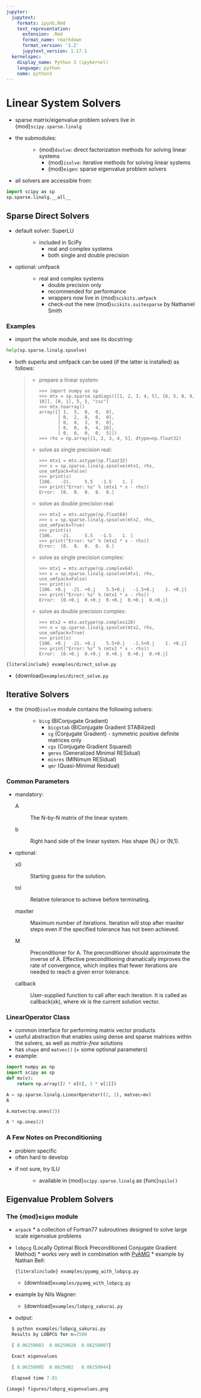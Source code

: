 ```yaml
---
jupyter:
  jupytext:
    formats: ipynb,Rmd
    text_representation:
      extension: .Rmd
      format_name: rmarkdown
      format_version: '1.2'
      jupytext_version: 1.17.1
  kernelspec:
    display_name: Python 3 (ipykernel)
    language: python
    name: python3
---
```


# Linear System Solvers

- sparse matrix/eigenvalue problem solvers live in {mod}`scipy.sparse.linalg`

- the submodules:
  : - {mod}`dsolve`: direct factorization methods for solving linear systems
    - {mod}`isolve`: iterative methods for solving linear systems
    - {mod}`eigen`: sparse eigenvalue problem solvers

- all solvers are accessible from:

```python
import scipy as sp
sp.sparse.linalg.__all__
```

## Sparse Direct Solvers

- default solver: SuperLU
  : - included in SciPy
    - real and complex systems
    - both single and double precision
- optional: umfpack
  : - real and complex systems
    - double precision only
    - recommended for performance
    - wrappers now live in {mod}`scikits.umfpack`
    - check-out the new {mod}`scikits.suitesparse` by Nathaniel Smith

### Examples

- import the whole module, and see its docstring:

```python
help(sp.sparse.linalg.spsolve)
```

- both superlu and umfpack can be used (if the latter is installed) as
  follows:

  > - prepare a linear system:
  >
  >   ```
  >   >>> import numpy as np
  >   >>> mtx = sp.sparse.spdiags([[1, 2, 3, 4, 5], [6, 5, 8, 9, 10]], [0, 1], 5, 5, "csc")
  >   >>> mtx.toarray()
  >   array([[ 1,  5,  0,  0,  0],
  >          [ 0,  2,  8,  0,  0],
  >          [ 0,  0,  3,  9,  0],
  >          [ 0,  0,  0,  4, 10],
  >          [ 0,  0,  0,  0,  5]])
  >   >>> rhs = np.array([1, 2, 3, 4, 5], dtype=np.float32)
  >   ```
  >
  > - solve as single precision real:
  >
  >   ```
  >   >>> mtx1 = mtx.astype(np.float32)
  >   >>> x = sp.sparse.linalg.spsolve(mtx1, rhs, use_umfpack=False)
  >   >>> print(x)
  >   [106.   -21.     5.5   -1.5    1. ]
  >   >>> print("Error: %s" % (mtx1 * x - rhs))
  >   Error:  [0.  0.  0.  0.  0.]
  >   ```
  >
  > - solve as double precision real:
  >
  >   ```
  >   >>> mtx2 = mtx.astype(np.float64)
  >   >>> x = sp.sparse.linalg.spsolve(mtx2, rhs, use_umfpack=True)
  >   >>> print(x)
  >   [106.   -21.     5.5   -1.5    1. ]
  >   >>> print("Error: %s" % (mtx2 * x - rhs))
  >   Error:  [0.  0.  0.  0.  0.]
  >   ```
  >
  > - solve as single precision complex:
  >
  >   ```
  >   >>> mtx1 = mtx.astype(np.complex64)
  >   >>> x = sp.sparse.linalg.spsolve(mtx1, rhs, use_umfpack=False)
  >   >>> print(x)
  >   [106. +0.j  -21. +0.j    5.5+0.j   -1.5+0.j    1. +0.j]
  >   >>> print("Error: %s" % (mtx1 * x - rhs))
  >   Error:  [0.+0.j  0.+0.j  0.+0.j  0.+0.j  0.+0.j]
  >   ```
  >
  > - solve as double precision complex:
  >
  >   ```
  >   >>> mtx2 = mtx.astype(np.complex128)
  >   >>> x = sp.sparse.linalg.spsolve(mtx2, rhs, use_umfpack=True)
  >   >>> print(x)
  >   [106. +0.j  -21. +0.j    5.5+0.j   -1.5+0.j    1. +0.j]
  >   >>> print("Error: %s" % (mtx2 * x - rhs))
  >   Error:  [0.+0.j  0.+0.j  0.+0.j  0.+0.j  0.+0.j]
  >   ```

```{literalinclude} examples/direct_solve.py
```

- {download}`examples/direct_solve.py`

## Iterative Solvers

- the {mod}`isolve` module contains the following solvers:
  : - `bicg` (BIConjugate Gradient)
    - `bicgstab` (BIConjugate Gradient STABilized)
    - `cg` (Conjugate Gradient) - symmetric positive definite matrices
      only
    - `cgs` (Conjugate Gradient Squared)
    - `gmres` (Generalized Minimal RESidual)
    - `minres` (MINimum RESidual)
    - `qmr` (Quasi-Minimal Residual)

### Common Parameters

- mandatory:

  A

  : The N-by-N matrix of the linear system.

  b

  : Right hand side of the linear system. Has shape (N,) or (N,1).

- optional:

  x0

  : Starting guess for the solution.

  tol

  : Relative tolerance to achieve before terminating.

  maxiter

  : Maximum number of iterations. Iteration will stop after maxiter
    steps even if the specified tolerance has not been achieved.

  M

  : Preconditioner for A. The preconditioner should approximate the
    inverse of A. Effective preconditioning dramatically improves the
    rate of convergence, which implies that fewer iterations are needed
    to reach a given error tolerance.

  callback

  : User-supplied function to call after each iteration. It is called
    as callback(xk), where xk is the current solution vector.

### LinearOperator Class

- common interface for performing matrix vector products
- useful abstraction that enables using dense and sparse matrices within
  the solvers, as well as *matrix-free* solutions
- has `shape` and `matvec()` (+ some optional parameters)
- example:

```python
import numpy as np
import scipy as sp
def mv(v):
    return np.array([2 * v[0], 3 * v[1]])
```

```python
A = sp.sparse.linalg.LinearOperator((2, 2), matvec=mv)
A
```

```python
A.matvec(np.ones(2))
```

```python
A * np.ones(2)
```

### A Few Notes on Preconditioning

- problem specific
- often hard to develop
- if not sure, try ILU
  : - available in {mod}`scipy.sparse.linalg` as {func}`spilu()`

## Eigenvalue Problem Solvers

### The {mod}`eigen` module

- `arpack`
  \* a collection of Fortran77 subroutines designed to solve large scale eigenvalue problems

- `lobpcg` (Locally Optimal Block Preconditioned Conjugate
  Gradient Method)
  \* works very well in combination with [PyAMG](https://github.com/pyamg/pyamg)
  \* example by Nathan Bell:

  ```{literalinclude} examples/pyamg_with_lobpcg.py
  ```

  - {download}`examples/pyamg_with_lobpcg.py`

- example by Nils Wagner:

  - {download}`examples/lobpcg_sakurai.py`

- output:

```python
  $ python examples/lobpcg_sakurai.py
  Results by LOBPCG for n=2500

  [ 0.06250083  0.06250028  0.06250007]

  Exact eigenvalues

  [ 0.06250005  0.0625002   0.06250044]

  Elapsed time 7.01
```

```{image} figures/lobpcg_eigenvalues.png
```